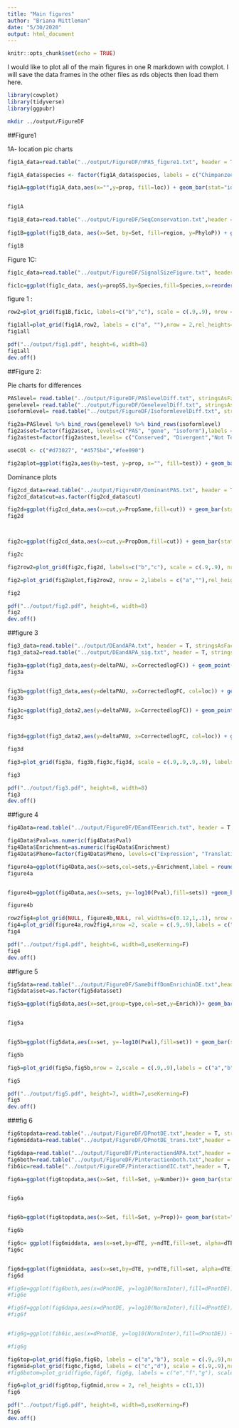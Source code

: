 ```yaml
---
title: "Main figures"
author: "Briana Mittleman"
date: "5/30/2020"
output: html_document
---
```


```r
knitr::opts_chunk$set(echo = TRUE)
```

I would like to plot all of the main figures in one R markdown with cowplot. I will save the data frames in the other files as rds objects then load them here. 



```r
library(cowplot)
library(tidyverse)
library(ggpubr)
```

```bash
mkdir ../output/FigureDF
```

##Figure1  

1A- location pic charts  



```r
fig1A_data=read.table("../output/FigureDF/nPAS_figure1.txt", header = T, stringsAsFactors = F) 

fig1A_data$species <- factor(fig1A_data$species, labels = c("Chimpanzee~PAS", "Human~PAS"))

fig1A=ggplot(fig1A_data,aes(x="",y=prop, fill=loc)) + geom_bar(stat="identity",width=1, color="white")+  coord_polar("y", start=0) +theme_void() + facet_wrap(~species,labeller = label_parsed,strip.position = "left") + scale_fill_brewer(palette = "RdYlBu", name="Genic Location", labels=c("Coding", "5KB downstream", "Intronic","3' UTR", "5' UTR")) + theme(legend.position = "bottom",strip.text = element_text(size = 10, face = "italic",angle=270), text=element_text(size=10),plot.title = element_text(hjust = 0.5, face="bold"),plot.margin = unit(c(0,0,0,0), "cm")) +labs(title="PAS genic locations are conserved between species", x="", y="")


fig1A

```

```r
fig1B_data=read.table("../output/FigureDF/SeqConservation.txt",header = T,stringsAsFactors = F)
 
fig1B=ggplot(fig1B_data, aes(x=Set, by=Set, fill=region, y=PhyloP)) + geom_boxplot(notch = T) + scale_fill_brewer(palette = "RdYlBu") + scale_x_discrete(labels=c("-600", "-400", "-200", '0','200','400','600')) + labs(x="Basepairs", title="PAS are more conserved \nthan surrounding regions") + guides(fill = FALSE) + theme_classic()+ theme(plot.title = element_text(hjust = 0.5, face="bold"), axis.text.x = element_text(size=10),axis.text.y = element_text(size=10),text=element_text(size=10),plot.margin = unit(c(0,0,0,0), "cm"))

fig1B
```

Figure 1C: 

```r
fig1c_data=read.table("../output/FigureDF/SignalSizeFigure.txt", header = T, stringsAsFactors = F)

fic1c=ggplot(fig1c_data, aes(y=propSS,by=Species,fill=Species,x=reorder(SS, -propSS))) + geom_bar(stat="identity", position = "dodge") +  theme_classic() +theme(axis.text.x = element_text(size=10,angle = 90),plot.title = element_text(hjust = 0.5, face="bold"),axis.text.y = element_text(size=10),text=element_text(size=10), legend.position = "top",plot.margin = unit(c(0,0,0,0), "cm")) + scale_fill_brewer(palette = "Dark2", label=c("Chimp", "Human"))  + labs(y="Proportion of PAS",title="Proportion of PAS with a signal site", x="")
```

figure 1 :

```r

row2=plot_grid(fig1B,fic1c, labels=c("b","c"), scale = c(.9,.9), nrow = 1)

fig1all=plot_grid(fig1A,row2, labels = c("a", ""),nrow = 2,rel_heights=c(.75,1 ),hjust=-12)
fig1all
```

```r

pdf("../output/fig1.pdf", height=6, width=8)
fig1all
dev.off()
```


##Figure 2: 

Pie charts for differences 

```r
PASlevel= read.table("../output/FigureDF/PASlevelDiff.txt", stringsAsFactors = F, header=T,col.names =c("sig", "n","gene","prop")) %>% mutate(set="PAS", test=c("Conserved", "Not Tested", "Divergent"))
genelevel= read.table("../output/FigureDF/GenelevelDiff.txt", stringsAsFactors = F, header = T, col.names =c("sig", "n","gene","prop")) %>% mutate(set="gene", test=c("Conserved", "Not Tested", "Divergent"))
isoformlevel= read.table("../output/FigureDF/IsoformlevelDiff.txt", stringsAsFactors = F, header = T, col.names =c("sig", "n","gene","prop")) %>% mutate(set="isoform",test=c("Conserved", "Not Tested", "Divergent"))

fig2a=PASlevel %>% bind_rows(genelevel) %>% bind_rows(isoformlevel)
fig2a$set=factor(fig2a$set, levels=c("PAS", "gene", "isoform"),labels = c("PAS~Differences", "Genes~with~PAS~Differneces", "Differences~isoform~diversity"))
fig2a$test=factor(fig2a$test,levels= c("Conserved", "Divergent","Not Tested"))

useCOl <- c("#d73027", "#4575b4","#fee090")

fig2aplot=ggplot(fig2a,aes(by=test, y=prop, x="", fill=test)) + geom_bar(stat="identity",width=1, color="white")+  coord_polar("y", start=0) +theme_void() + scale_fill_manual(values=useCOl,name="") + facet_wrap(~set,labeller = label_parsed,strip.position = "left") + theme(legend.position = "bottom",strip.text = element_text(size = 10, angle=270), text=element_text(size=10),plot.title = element_text(hjust = 0.5, face="bold",size=12)) + labs(title="APA is functionally conserved at PAS and isoform diversity levels")


```


Dominance plots  

```r
fig2cd_data=read.table("../output/FigureDF/DominantPAS.txt", header = T, stringsAsFactors = F)
fig2cd_data$cut=as.factor(fig2cd_data$cut)

fig2d=ggplot(fig2cd_data,aes(x=cut,y=PropSame,fill=cut)) + geom_bar(stat="identity") +geom_text(aes(label=nDom), position=position_dodge(width=0.9), vjust=1,size=3)+ scale_fill_brewer(palette = "RdYlBu")+theme_classic()+theme(legend.position = "none",text=element_text(size=10),plot.title = element_text(hjust = 0.5, face="bold",size=12),axis.text.y = element_text(size=10),axis.text.x = element_text(size=10),plot.margin = unit(c(0,0,0,0), "cm")) + labs(title="Most genes with a dominant PAS\n share the same dominant PAS", y="Proportion of Genes in Set", x="Domianance Cutoff") 
fig2d



fig2c=ggplot(fig2cd_data,aes(x=cut,y=PropDom,fill=cut)) + geom_bar(stat="identity") +geom_text(aes(label=nDom), position=position_dodge(width=0.9), vjust=1, size=3) + scale_fill_brewer(palette = "RdYlBu")+theme_classic()+theme(legend.position = "none",text=element_text(size=10),plot.title = element_text(hjust = 0.5, face="bold",size=12),axis.text.y = element_text(size=10),axis.text.x = element_text(size=10),plot.margin = unit(c(0,0,0,0), "cm")) + labs(title="Proportion of Tested Genes \nwith a Dominant PAS", y="Proportion of Tested Genes", x="Domianance Cutoff")

fig2c
```
```r
fig2row2=plot_grid(fig2c,fig2d, labels=c("b","c"), scale = c(.9,.9), nrow = 1)

fig2=plot_grid(fig2aplot,fig2row2, nrow = 2,labels = c("a",""),rel_heights=c(.8,1 ),hjust=-5)

fig2
```
```r

pdf("../output/fig2.pdf", height=6, width=8)
fig2
dev.off()
```


##figure 3  

```r
fig3_data=read.table("../output/DEandAPA.txt", header = T, stringsAsFactors = F)
fig3_data2=read.table("../output/DEandAPA_sig.txt", header = T, stringsAsFactors = F)
```

```r
fig3a=ggplot(fig3_data,aes(y=deltaPAU, x=CorrectedlogFC)) + geom_point(alpha=.3) + geom_smooth(method="lm") + labs(title="APA v DE", x="DE log effect size", y="Difference in PAS Usage") + scale_color_brewer(palette = "Set1",name="", labels=c("Intronic", "3' UTR"))+ stat_cor(label.x = -8,label.y = -1) +theme_classic() + theme(text=element_text(size=10),plot.title = element_text(hjust = 0.5, face="bold",size=12),axis.text.y = element_text(size=10),axis.text.x = element_text(size=10),plot.margin = unit(c(0,0,0,0), "cm"))
fig3a


fig3b=ggplot(fig3_data,aes(y=deltaPAU, x=CorrectedlogFC, col=loc)) + geom_point(alpha=.3) + geom_smooth(aes(col=loc),method="lm") + labs(title="APA v DE", x="DE log effect size", y="Difference in PAS Usage") + scale_color_brewer(palette = "Set1",name="", labels=c("Intronic", "3' UTR"))+ stat_cor(aes(col=loc),label.x = -8,label.y = c(-1,1)) +theme_classic() + theme(legend.position = "right",text=element_text(size=10),plot.title = element_text(hjust = 0.5, face="bold",size=12),axis.text.y = element_text(size=10),axis.text.x = element_text(size=10),plot.margin = unit(c(0,0,0,0), "cm"))
fig3b

fig3c=ggplot(fig3_data2,aes(y=deltaPAU, x=CorrectedlogFC)) + geom_point(alpha=.3) + geom_smooth(method="lm") + labs(title="Significant differences in \nAPA and DE", x="DE log effect size", y="Difference in PAS Usage") + scale_color_brewer(palette = "Set1",name="", labels=c("Intronic", "3' UTR"))+ stat_cor(label.x = -8,label.y = -1)+ theme(legend.position = "top",text=element_text(size=10),plot.title = element_text(hjust = 0.5, face="bold",size=12),axis.text.y = element_text(size=10),axis.text.x = element_text(size=10),plot.margin = unit(c(0,0,0,0), "cm"))
fig3c


fig3d=ggplot(fig3_data2,aes(y=deltaPAU, x=CorrectedlogFC, col=loc)) + geom_point(alpha=.3) + geom_smooth(aes(col=loc),method="lm") + labs(title="Significant differences in\n APA and DE", x="DE log effect size", y="Difference in PAS Usage") + scale_color_brewer(palette = "Set1",name="", labels=c("Intronic", "3' UTR"))+ stat_cor(aes(col=loc),label.x = -8,label.y = c(-1,1))+ theme(legend.position = "right",text=element_text(size=10),plot.title = element_text(hjust = 0.5, face="bold",size=12),axis.text.y = element_text(size=10),axis.text.x = element_text(size=10),plot.margin = unit(c(0,0,0,0), "cm") )

fig3d

```

```r
fig3=plot_grid(fig3a, fig3b,fig3c,fig3d, scale = c(.9,.9,.9,.9), labels=c("a","b","c","d"),rel_widths=c(1,1.3,1,1.3))

fig3

```
```r

pdf("../output/fig3.pdf", height=8, width=8)
fig3
dev.off()
```


##figure 4  

```r
fig4Data=read.table("../output/FigureDF/DEandTEenrich.txt", header = T, stringsAsFactors = F)

fig4Data$Pval=as.numeric(fig4Data$Pval)
fig4Data$Enrichment=as.numeric(fig4Data$Enrichment)
fig4Data$Pheno=factor(fig4Data$Pheno, levels=c("Expression", "Translation", "Protein"))
```

```r
figure4a=ggplot(fig4Data,aes(x=sets,col=sets,y=Enrichment,label = round(Enrichment,3)))+ geom_bar(stat="identity",color="grey",aes(y=fig4Data$Enrichment),width=.01)+geom_point(size=10) + coord_flip() + geom_hline(yintercept = 1) + facet_grid(~Pheno)+scale_color_manual(values=useCOl) + labs( title="Genes with differences in APA are enriched\n in differentially expression and differentially translated genes",x="", y="Enrichment")+geom_text(color = "black", size = 3) +scale_x_discrete(labels=c(Both="Both", OnlyAPA="PAS",OnlyIC= "ID"))+ theme_classic()+theme(legend.position = "none", text=element_text(size=10),plot.title = element_text(hjust = 0.5, face="bold",size=12),axis.text.y = element_text(size=10),axis.text.x = element_text(size=10),plot.margin = unit(c(0,0,0,0), "cm"))
figure4a


figure4b=ggplot(fig4Data,aes(x=sets, y=-log10(Pval),fill=sets)) +geom_bar(stat = "identity",position = "dodge") +geom_hline(yintercept =1.3)+ labs(x="")+scale_x_discrete(labels=c(Both="Both", OnlyAPA="PAS",OnlyIC= "ID"))+ scale_fill_manual(values=useCOl,labels=c("Both", "PAS Level", "Isoform Diversity"), name="")+facet_wrap(~Pheno)+ theme_classic()+ theme(legend.position = "none",text=element_text(size=10),plot.title = element_text(hjust = 0.5, face="bold",size=12),axis.text.y = element_text(size=10),axis.text.x = element_text(size=10),plot.margin = unit(c(0,0,0,0), "cm"))

figure4b
```

```r
row2fig4=plot_grid(NULL, figure4b,NULL, rel_widths=c(0.12,1,.1), nrow = 1 )
fig4=plot_grid(figure4a,row2fig4,nrow =2, scale = c(.9,.9),labels = c("a","b"))
fig4

```

```r

pdf("../output/fig4.pdf", height=6, width=8,useKerning=F)
fig4
dev.off()
```


##figure 5  

```r
fig5data=read.table("../output/FigureDF/SameDiffDomEnrichinDE.txt",header = T, stringsAsFactors = F)
fig5data$set=as.factor(fig5data$set)

fig5a=ggplot(fig5data,aes(x=set,group=type,col=set,y=Enrich))+ geom_bar(stat="identity",col="grey",alpha=.3,width=.01)+geom_point(size=10) + coord_flip()+ geom_hline(yintercept = 1) +scale_color_brewer(palette="RdYlBu")+geom_text(col="black",aes(label = round(Enrich,2)))+ facet_grid(~type)+labs(x="Dominance Cutoff", y="Enrichment",title="Enrichment for differentially expressed genes in genes\n with the same and different dominant PAS") + theme_classic()+ theme(legend.position = "none",  text=element_text(size=10),plot.title = element_text(hjust = 0.5, face="bold",size=12),axis.text.y = element_text(size=10),axis.text.x = element_text(size=10),plot.margin = unit(c(0,0,0,0), "cm"))


fig5a


fig5b=ggplot(fig5data,aes(x=set, y=-log10(Pval),fill=set)) + geom_bar(stat="identity") +labs(title="",x="Dominance Cutoff")+ scale_fill_brewer(palette = "RdYlBu") + theme(legend.position = "none")+ geom_hline(yintercept = 1.30103) + facet_grid(~type)+ theme_classic()+ theme(legend.position = "none",  text=element_text(size=10),plot.title = element_text(hjust = 0.5, face="bold",size=10),axis.text.y = element_text(size=10),axis.text.x = element_text(size=10),plot.margin = unit(c(0,0,0,0), "cm"))

fig5b
```

```r
fig5=plot_grid(fig5a,fig5b,nrow = 2,scale = c(.9,.9),labels = c("a","b"), rel_heights = c(1,.8))

fig5
```

```r

pdf("../output/fig5.pdf", height=7, width=7,useKerning=F)
fig5
dev.off()
```

###fig 6  

```r
fig6topdata=read.table("../output/FigureDF/DPnotDE.txt",header = T, stringsAsFactors = F)
fig6middata=read.table("../output/FigureDF/DPnotDE_trans.txt",header = T, stringsAsFactors = F)

fig6dapa=read.table("../output/FigureDF/PinteractiondAPA.txt",header = T, stringsAsFactors = F)
fig6both=read.table("../output/FigureDF/Pinteractionboth.txt",header = T, stringsAsFactors = F)
fib6ic=read.table("../output/FigureDF/PinteractiondIC.txt",header = T, stringsAsFactors = F)
```


```r
fig6a=ggplot(fig6topdata,aes(x=Set, fill=Set, y=Number))+ geom_bar(stat="identity")+ scale_fill_manual(values=useCOl)+geom_text(aes(label=Number), position=position_dodge(width=0.9), vjust=2)+ labs(title="Number of genes differentially expressed\n in protein but not mRNA", y="Number of Genes",x="")+scale_x_discrete(labels=c(Both="Both", OnlyAPA="PAS",OnlydIC= "ID"))+ theme_classic()+theme(legend.position = "none",  text=element_text(size=10),plot.title = element_text(hjust = 0.5, face="bold",size=10),axis.text.y = element_text(size=10),axis.text.x = element_text(size=10),plot.margin = unit(c(0,0,0,0), "cm"))


fig6a


fig6b=ggplot(fig6topdata,aes(x=Set, fill=Set, y=Prop))+ geom_bar(stat="identity")+ scale_fill_manual(values=useCOl) + labs(title="Proportions of genes differentially expressed\n in protein but not mRNA", y="Proportion of Genes",x="")+geom_text(aes(label=round(Prop,3)), position=position_dodge(width=0.9), vjust=2) +scale_x_discrete(labels=c(Both="Both", OnlyAPA="PAS",OnlydIC= "ID"))+ theme_classic()+theme(legend.position = "none",  text=element_text(size=10),plot.title = element_text(hjust = 0.5, face="bold",size=10),axis.text.y = element_text(size=10),axis.text.x = element_text(size=10),plot.margin = unit(c(0,0,0,0), "cm"))

fig6b
```

```r
fig6c= ggplot(fig6middata, aes(x=set,by=dTE, y=ndTE,fill=set, alpha=dTE)) +geom_bar(stat="identity", position = "dodge") + labs(title="", y="Number of Genes",x="") + scale_fill_manual(values = useCOl ) + scale_alpha_manual(values=c(.6, 1),name="Differentially translated") + geom_text(aes(label=ndTE), position=position_dodge(width=0.9), vjust=1)+guides(fill = FALSE)+scale_x_discrete(labels=c(Both="Both", OnlyAPA="PAS",OnlyIC= "ID"))+theme_classic()+ theme(legend.position = "top", legend.justification = "center", text=element_text(size=10),plot.title = element_text(hjust = 0.5, face="bold",size=10),axis.text.y = element_text(size=10),axis.text.x = element_text(size=10),plot.margin = unit(c(0,0,0,0), "cm")) 
fig6c


fig6d=ggplot(fig6middata, aes(x=set,by=dTE, y=ndTE,fill=set, alpha=dTE)) +geom_bar(stat="identity", position = "fill") + labs(title="", y="Proportion of Genes",x="") + scale_fill_manual(values = useCOl ) + scale_alpha_manual(values=c(.6, 1),name="Differentially translated") + guides(fill = FALSE)+scale_x_discrete(labels=c(Both="Both", OnlyAPA="PAS",OnlyIC= "ID"))+ theme(legend.position = "top",legend.justification = "center", text=element_text(size=10),plot.title = element_text(hjust = 0.5, face="bold",size=10),axis.text.y = element_text(size=10),axis.text.x = element_text(size=10),plot.margin = unit(c(0,0,0,0), "cm"))
fig6d
```

```r


#fig6e=ggplot(fig6both,aes(x=dPnotDE, y=log10(NormInter),fill=dPnotDE)) + geom_boxplot(notch = T) + stat_compare_means( label.x = 1.25, label.y = 1.5) + scale_fill_manual(values = c("grey", "#d73027"))+ labs(x="Differentally expressed in protein \n not in mRNA", y="log10(Interaction)", title="") + theme_classic() + theme(axis.text.x=element_text(angle=90, hjust=0, size = 10), text= element_text(size=10), legend.position = "none",plot.title = element_text(hjust = 0.5, face="bold",size=10),axis.text.y = element_text(size=10),plot.margin = unit(c(0,0,0,0), "cm"))
#fig6e

#fig6f=ggplot(fig6dapa,aes(x=dPnotDE, y=log10(NormInter),fill=dPnotDE)) + geom_boxplot(notch = T) + stat_compare_means( label.x = 1.25, label.y = 1.5) + scale_fill_manual(values = c("grey", "#4575b4")) + labs(x="Differentally expressed in protein \n not in mRNA", y="log10(Interaction)", title="")  + theme_classic() + theme(axis.text.x=element_text(angle=90, hjust=0, size = 10), text= element_text(size=10), legend.position = "none",plot.title = element_text(hjust = 0.5, face="bold",size=10),axis.text.y = element_text(size=10),plot.margin = unit(c(0,0,0,0), "cm"))
#fig6f


#fig6g=ggplot(fib6ic,aes(x=dPnotDE, y=log10(NormInter),fill=dPnotDE)) + geom_boxplot(notch = T) + stat_compare_means( label.x = 1.25, label.y = 1.5) + scale_fill_manual(values = c("grey", "#fee090")) + labs(x="Differentally expressed in protein \n not in mRNA", y="log10(Interaction)", title="") + theme_classic() + theme(axis.text.x=element_text(angle=90, hjust=0, size = 10), text= element_text(size=10), legend.position = "none",plot.title = element_text(hjust = 0.5, face="bold",size=10),axis.text.y = element_text(size=10),plot.margin = unit(c(0,0,0,0), "cm"))

#fig6g
```


```r
fig6top=plot_grid(fig6a,fig6b, labels = c("a","b"), scale = c(.9,.9),nrow = 1)
fig6mid=plot_grid(fig6c,fig6d, labels = c("c","d"), scale = c(.9,.9),nrow = 1)
#fig6botom=plot_grid(fig6e,fig6f, fig6g, labels = c("e","f","g"), scale = c(.9,.9,.9),nrow = 1)

fig6=plot_grid(fig6top,fig6mid,nrow = 2, rel_heights = c(1,1))
fig6
```
```r

pdf("../output/fig6.pdf", height=8, width=8,useKerning=F)
fig6
dev.off()
```
